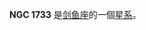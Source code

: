 {{NGCInfoBox|NGCID=NGC 1733|發現者=約翰·弗里德里希·威廉·赫歇爾|發現日期=1837年1月3日|其他編號=ESO 85-SC13|曆元=J2000.0|赤經=4時54分4.8秒
|赤緯=-66°40'58"|星座=剑鱼座|星體=星系|星等=13.3|表面亮度=|藍等=13.7}}

'''NGC 1733''' 是[[剑鱼座|剑鱼座]]的一個[[星系|星系]]。

{{NGCReference|1733}}
{{Catalogs|NGC=1733}}